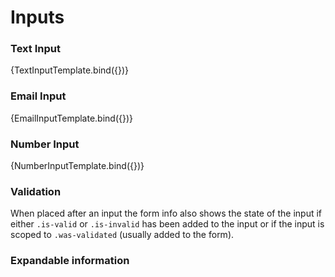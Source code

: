 

<Meta title="Components/Form/Input" component={RenderInput} />

# Inputs

### Text Input

<Canvas>
  <Story
    name="TextInput"
    parameters={{
      componentIds: ['component-input']
    }}
    args={{ label: 'Text input', info: 'Input some text here' }}
  >
    {TextInputTemplate.bind({})}
  </Story>
</Canvas>

### Email Input

<Canvas>
  <Story
    name="EmailInput"
    args={{ label: 'Email input', info: 'Only email input' }}
  >
    {EmailInputTemplate.bind({})}
  </Story>
</Canvas>

### Number Input

<Canvas>
  <Story
    name="NumberInput"
    args={{ label: 'Number input', info: 'Only number input' }}
  >
    {NumberInputTemplate.bind({})}
  </Story>
</Canvas>

### Validation

When placed after an input the form info also shows the state of the input if either `.is-valid` or `.is-invalid` has been added to the input or if the input is scoped to `.was-validated` (usually added to the form).

<Canvas>
  <TextInput
    label="Text Input"
    info="Info"
    validator={{ message: 'success', indicator: 'success' }}
  />
  <EmailInput
    label="Email Input"
    info="Info"
    validator={{ message: 'error', indicator: 'error' }}
  />
  <NumberInput
    label="Number Input"
    info="Info"
    validator={{ message: 'nuetral', indicator: 'info' }}
  />
</Canvas>

### Expandable information

<Cavas>
  <TextInput
    label="Text Input"
    info="Info"
    expandableInfo="This is some expandable information"
  />
</Cavas>

<ArgsTable story="TextInput" />
